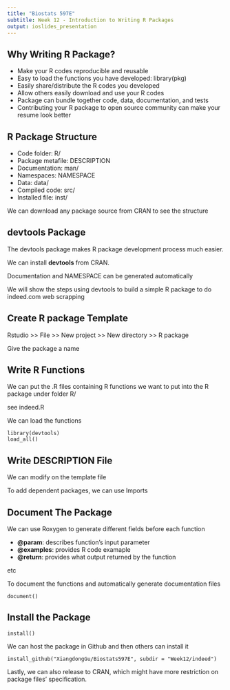 ```yaml
---
title: "Biostats 597E"
subtitle: Week 12 - Introduction to Writing R Packages
output: ioslides_presentation
---
```


## Why Writing R Package?

- Make your R codes reproducible and reusable
- Easy to load the functions you have developed: library(pkg)
- Easily share/distribute the R codes you developed
- Allow others easily download and use your R codes
- Package can bundle together code, data, documentation, and tests
- Contributing your R package to open source community can make your resume look better

## R Package Structure

- Code folder: R/
- Package metafile: DESCRIPTION
- Documentation: man/
- Namespaces: NAMESPACE
- Data: data/
- Compiled code: src/
- Installed file: inst/

We can download any package source from CRAN to see the structure

## devtools Package

The devtools package makes R package development process much easier.

We can install **devtools** from CRAN.

Documentation and NAMESPACE can be generated automatically

We will show the steps using devtools to build a simple R package to do indeed.com web scrapping 

## Create R package Template

Rstudio >> File >> New project >> New directory >> R package

Give the package a name

## Write R Functions

We can put the .R files containing R functions we want to put into the R package under folder R/

see indeed.R

We can load the functions

```
library(devtools)
load_all()
```

## Write DESCRIPTION File

We can modify on the template file

To add dependent packages, we can use Imports

## Document The Package

We can use Roxygen to generate different fields before each function

- **\@param**: describes function's input parameter
- **\@examples**: provides R code examaple
- **\@return**: provides what output returned by the function

etc

To document the functions and automatically generate documentation files

```
document()
```

## Install the Package

```
install()
```

We can host the package in Github and then others can install it

```
install_github("XiangdongGu/Biostats597E", subdir = "Week12/indeed")
```

Lastly, we can also release to CRAN, which might have more restriction on package files' specification.



